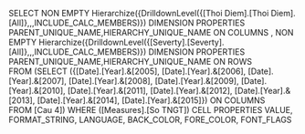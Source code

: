 SELECT NON EMPTY Hierarchize({DrilldownLevel({[Thoi Diem].[Thoi Diem].[All]},,,INCLUDE_CALC_MEMBERS)}) DIMENSION PROPERTIES PARENT_UNIQUE_NAME,HIERARCHY_UNIQUE_NAME ON COLUMNS , 
NON EMPTY Hierarchize({DrilldownLevel({[Severty].[Severty].[All]},,,INCLUDE_CALC_MEMBERS)}) DIMENSION PROPERTIES PARENT_UNIQUE_NAME,HIERARCHY_UNIQUE_NAME ON ROWS  
FROM (SELECT ({[Date].[Year].&[2005],
[Date].[Year].&[2006],
[Date].[Year].&[2007],
[Date].[Year].&[2008],
[Date].[Year].&[2009],
[Date].[Year].&[2010],
[Date].[Year].&[2011],
[Date].[Year].&[2012],
[Date].[Year].&[2013],
[Date].[Year].&[2014],
[Date].[Year].&[2015]}) ON COLUMNS  
FROM [Cau 4]) 
WHERE ([Measures].[So TNGT]) CELL PROPERTIES VALUE, FORMAT_STRING, LANGUAGE, BACK_COLOR, FORE_COLOR, FONT_FLAGS